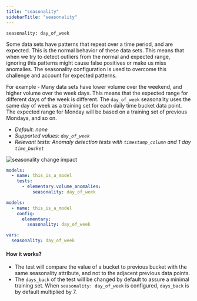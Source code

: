 ```yaml
---
title: "seasonality"
sidebarTitle: "seasonality"
---
```


`seasonality: day_of_week`

Some data sets have patterns that repeat over a time period, and are expected. 
This is the normal behavior of these data sets. 
This means that when we try to detect outliers from the normal and expected range, ignoring this patterns might cause false positives or make us miss anomalies. 
The seasonality configuration is used to overcome this challenge and account for expected patterns. 


For example - Many data sets have lower volume over the weekend, and higher volume over the week days. 
This means that the expected range for different days of the week is different. 
The `day_of_week` seasonality uses the same day of week as a training set for each daily time bucket data point. 
The expected range for Monday will be based on a training set of previous Mondays, and so on.


- _Default: none_
- _Supported values: `day_of_week`_
- _Relevant tests: Anomaly detection tests with `timestamp_column` and 1 day `time_bucket`_

<Frame caption="seasonality change impact">
    <img
    src="https://res.cloudinary.com/diuctyblm/image/upload/v1681301380/Anomaly%20detection%20tests/seasonality_bz6gqp.png"
    alt="seasonality change impact"
    />
</Frame>

<RequestExample>

```yml test
models:
  - name: this_is_a_model
    tests:
      - elementary.volume_anomalies:
          seasonality: day_of_week
```

```yml model
models:
  - name: this_is_a_model
    config:
      elementary:
        seasonality: day_of_week
```

```yml dbt_project.yml
vars:
  seasonality: day_of_week
```

</RequestExample>


#### How it works?

- The test will compare the value of a bucket to previous bucket with the same seasonality attribute, and not to the adjacent previous data points.
- The `days_back` of the test will be changed by default to assure a minimal training set. When `seasonality: day_of_week` is configured, `days_back` is by default multiplied by 7.
